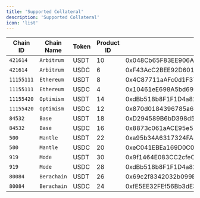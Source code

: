 ```yaml
---
title: 'Supported Collateral'
description: 'Supported Collateral'
icon: 'list'
---
```


| Chain ID  | Chain Name | Token | Product ID | Address                                    | hyp_erc20                                  |
| --------- | -----------| ----- | ---------- | ------------------------------------------ | ------------------------------------------ |
| `421614`    | `Arbitrum`   | USDT  | 10         | 0x048Cb65F83EE906A9Cd1F116C81C9f72fF1Be0a2 | 0xdaB099fe1664748933211D36C305E617332835ee |
| `421614`    | `Arbitrum`   | USDC  | 6          | 0xF43AcC2BEE92D601059138dAa9555d7870615F30 | 0xe6410826e5E1b2f56aaB56feA04af41dF3D7A973 |
| `11155111`  | `Ethereum`   | USDT  | 8          | 0x4C87711aAFc0d1F37A241D0Fb3FBDecBacD29Edf | 0x93a875EE6862F8d650B935878D0A73E19A18b89d |
| `11155111`  | `Ethereum`   | USDC  | 4          | 0x10461eE698A5bd694b1224e9290C65Ad144882D2 | 0x65F494A92DdC4fA10Ee8Eda9ac4B3C1105e3088C |
| `11155420`  | `Optimism`   | USDT  | 14         | 0xdBb518b8F1F1D4a8272Cb35Ae01771b889dDCd82 | 0x196678C13DA01564dc23b2aF799249ed3dc50ef3 |
| `11155420`  | `Optimism`   | USDC  | 12         | 0x870d0184396785a6631a3f9aE2bA0c8b065233fB | 0xd407939f6c27dc1ce86394d880d8e44280371a02 |
| `84532`     | `Base`       | USDT  | 18         | 0xD294589B6bD398d59Ee809BF4722EC693cB009F2 | 0xaE588c6fcCC6D27aA6a59622E3bfb835dE3b9AD6 |
| `84532`      | `Base`       | USDC  | 16         | 0x8873c061aACE95e52Abf6Ec59BCa90B6f1F16be9 | 0xE6A634B1E6F068E0f7F3314d76f871FCB359a244 |
| `500`       | `Mantle`     | USDT  | 22         | 0xa95b34A6317324FA8895ee451CbCF4B998999d54 | 0x64a86eB09E2C3218E7EFF8e7Fd0DbB26da2aCcd8 |
| `500`       | `Mantle`     | USDC  | 20         | 0xeC041EBEa169D0C0e69F99da72ECC3D8c4b3a923 | 0x09286bF316FaFBD53Cae08C0856d369073157a70 |
| `919`       | `Mode`       | USDT  | 30         | 0x9f1464E083CC2cfeC76Cd5fF8665831C97429811 | 0xf7e514b18A365FE687F5B4618858caF5fa106Cc7 |
| `919`       | `Mode`       | USDC  | 28         | 0xdBb518b8F1F1D4a8272Cb35Ae01771b889dDCd82 | 0x9E3a8cf60A1e0FB816Fa3071B898F28Fd92Cc14c |
| `80084`     | `Berachain`  | USDT  | 26         | 0x69c2f8342032b099E9A7c46eA9445D5A2B419143 | 0x6f6E499b81890158B77527Eb0B326189E6985FD4 |
| `80084`     | `Berachain`  | USDC  | 24         | 0xfE5EE32FEf56Bb3dE3B4209747861D5470e99a74 | 0x1E97587947f05fe81C628Bf3133C65BAa8Fb6C54 |
